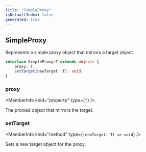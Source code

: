 ```yaml
---
title: "SimpleProxy"
isDefaultIndex: false
generated: true
---
```



<!-- This file was generated from the CommandKit source. Do not modify. Instead, re-run the "docgen" script -->


## SimpleProxy

<GenerationInfo sourceFile="packages/commandkit/src/utils/utilities.ts" sourceLine="203" packageName="commandkit" />

Represents a simple proxy object that mirrors a target object.

```ts title="Signature"
interface SimpleProxy<T extends object> {
    proxy: T;
    setTarget(newTarget: T): void;
}
```

<div className="members-wrapper">

### proxy

<MemberInfo kind="property" type={`T`}   />

The proxied object that mirrors the target.
### setTarget

<MemberInfo kind="method" type={`(newTarget: T) => void`}   />

Sets a new target object for the proxy.


</div>
